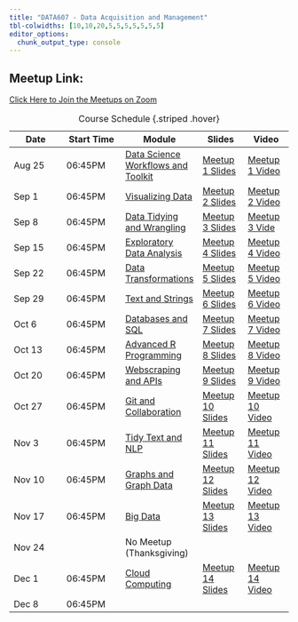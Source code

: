 ```yaml
---
title: "DATA607 - Data Acquisition and Management"
tbl-colwidths: [10,10,20,5,5,5,5,5,5,5]
editor_options: 
  chunk_output_type: console
---
```


## Meetup Link:

[Click Here to Join the Meetups on Zoom](https://us02web.zoom.us/j/81858708616?pwd=eE9ZGJFco9iicq3BsmANIfWUVLwy0x.1#success)



| Date  | Start Time  | Module    | Slides |  Video  | Main Deliverables |
|--------|--------|------|------|------|
| Aug 25 | 06:45PM | [Data Science Workflows and Toolkit](../modules/module1) | [Meetup 1 Slides](../meetups/Meetup1/Meetup1.qmd)  | [Meetup 1 Video](https://youtu.be/kHq4tzLh0R8)  |    |
| Sep 1 | 06:45PM | [Visualizing Data ](../modules/module2) | [Meetup 2 Slides](../meetups/Meetup2/Meetup2.qmd)   | [Meetup 2 Video](https://youtu.be/qDcND5-X9NA)  | Sep 7	[Lab 1](../assignments/labs/Lab1)   |
| Sep 8 | 06:45PM | [Data Tidying and Wrangling](../modules/module3) | [Meetup 3 Slides](../meetups/Meetup3/Meetup3.qmd)  | [Meetup 3 Vide](https://youtu.be/YkfFxYUIt2o)  |Sep 14 [Lab 2](../assignments/labs/Lab2.qmd)  |
| Sep 15 | 06:45PM | [Exploratory Data Analysis ](../modules/module4) | [Meetup 4 Slides](../meetups/Meetup4/Meetup4.qmd)  | [Meetup 4 Video](https://youtu.be/56tRC__S3Lk)  | Sep 21	[Lab 3](../assignments/labs/Lab3.qmd)  |
| Sep 22 | 06:45PM | [Data Transformations ](../modules/module5) | [Meetup 5 Slides](../meetups/Meetup5/Meetup5.qmd) | [Meetup 5 Video](https://youtu.be/h1dxQhkbXm8)  | Sep 28	[Lab 4](../assignments/labs/Lab4.qmd)   |
| Sep 29 | 06:45PM | [Text and Strings ](../modules/module6) | [Meetup 6 Slides](../meetups/Meetup6/Meetup6.qmd )  | [Meetup 6 Video](https://youtu.be/1A9ZpfJ055g)  | Oct 5	[Lab 5](../assignments/labs/Lab5.qmd)  |
| Oct 6 | 06:45PM | [Databases and SQL](../modules/module7) | [Meetup 7 Slides](../meetups/Meetup7/Meetup7.qmd)   | [Meetup 7 Video](https://youtu.be/Z8yLzUgf12g)   | Oct 12	[Lab 6](../assignments/labs/Lab6)  |
| Oct 13 | 06:45PM | [Advanced R Programming ](../modules/module8) | [Meetup 8 Slides](../meetups/Meetup8/Meetup8.qmd)  | [Meetup 8 Video](https://youtu.be/LJj-53xr9_U)  | Oct 19 [Proj. Proposal](../assignments/proposal)  |
| Oct 20 | 06:45PM | [Webscraping and APIs](../modules/module9) | [Meetup 9 Slides](../meetups/Meetup9/Meetup9.qmd)  | [Meetup 9 Video]( https://youtu.be/XbqkGugs2eY)  | Oct 26 [Lab 7](../assignments/labs/Lab7)   |
| Oct 27 | 06:45PM | [Git and Collaboration ](../modules/module10) | [Meetup 10 Slides](../meetups/Meetup10/Meetup10.qmd)  | [Meetup 10 Video](https://youtu.be/SVHubCKESYk)  | Nov 2 [TV Create](../assignments/tidygit/tidycreate) |
| Nov 3 | 06:45PM | [Tidy Text and NLP](../modules/module11) | [Meetup 11 Slides](../meetups/Meetup11/Meetup11.qmd) | [Meetup 11 Video](https://youtu.be/52hArpEfLUk ) | Nov 9 	[Lab 8](../assignments/labs/Lab8) |
| Nov 10 | 06:45PM | [Graphs and Graph Data ](../modules/module12) | [Meetup 12 Slides](../meetups/Meetup12/Meetup12.qmd)   | [Meetup 12 Video](https://youtu.be/KZ1lU7w-bfI)  | Nov 16 	[Lab 9](../assignments/labs/Lab9)   |
| Nov 17 | 06:45PM | [Big Data ](../modules/module13) | [Meetup 13 Slides](../meetup/Meetup13/Meetup13.qmd)  | [Meetup 13 Video](https://youtu.be/b0kRhh5naEQ)  | Nov 23 [TV Extend](../assignments/tidygit/tidyextend)  |
| Nov 24 |         | No Meetup (Thanksgiving) | | | |
| Dec 1  | 06:45PM | [Cloud Computing ](../modules/module14) | [Meetup 14 Slides](../meetup/Meetup14/Meetup14.qmd)  | [Meetup 14 Video](https://youtu.be/jWIIJTSWpoI)   | Dec 7 [Lab 10](../assignments/labs/Lab10)  |
| Dec 8  | 06:45PM | | | | Dec 14 [Final Project](../assignments/project)  | 

: Course Schedule {.striped .hover}


